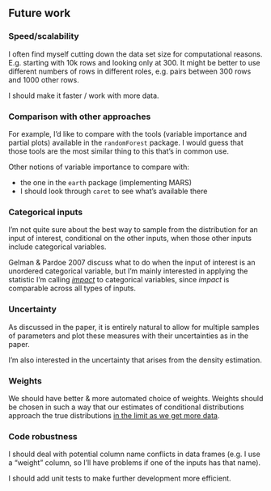 ## Future work

### Speed/scalability

I often find myself cutting down the data set size for computational reasons. E.g. starting with 10k rows and looking only at 300. It might be better to use different numbers of rows in different roles, e.g. pairs between 300 rows and 1000 other rows.

I should make it faster / work with more data.


### Comparison with other approaches

For example, I'd like to compare with the tools (variable importance and partial plots) available in the `randomForest` package. I would guess that those tools are the most similar thing to this that's in common use.

Other notions of variable importance to compare with:

- the one in the `earth` package (implementing MARS)
- I should look through `caret` to see what's available there

### Categorical inputs

I'm not quite sure about the best way to sample from the distribution for an input of interest, conditional on the other inputs, when those other inputs include categorical variables.

Gelman & Pardoe 2007 discuss what to do when the input of interest is an unordered categorical variable, but I'm mainly interested in applying the statistic I'm calling [*impact*](impact.html) to categorical variables, since *impact* is comparable across all types of inputs.


### Uncertainty

As discussed in the paper, it is entirely natural to allow for multiple samples of parameters and plot these measures with their uncertainties as in the paper.

I'm also interested in the uncertainty that arises from the density estimation. 

### Weights

We should have better & more automated choice of weights. Weights should be chosen in such a way that our estimates of conditional distributions approach the true distributions [in the limit as we get more data](more-large-N-limit.html).

### Code robustness

I should deal with potential column name conflicts in data frames (e.g. I use a "weight" column, so I'll have problems if one of the inputs has that name).

I should add unit tests to make further development more efficient.
